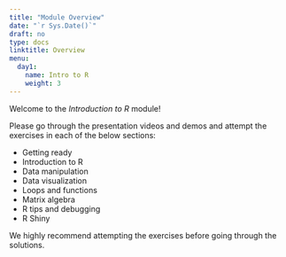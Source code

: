 ---
title: "Module Overview"
date: "`r Sys.Date()`"
draft: no
type: docs
linktitle: Overview
menu:
  day1:
    name: Intro to R
    weight: 3
---

Welcome to the *Introduction to R* module!

Please go through the presentation videos and demos and attempt the exercises in each of the below sections:

- Getting ready
- Introduction to R
- Data manipulation
- Data visualization
- Loops and functions
- Matrix algebra
- R tips and debugging
- R Shiny

We highly recommend attempting the exercises before going through the solutions. 